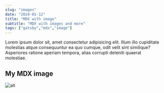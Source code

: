```yaml
---
slug: "images"
date: "2024-01-12"
title: "MDX with image"
subtitle: "MDX with images and more"
tags: ["gatsby","mdx","image"]
---
```

Lorem ipsum dolor sit, amet consectetur adipisicing elit. 
Illum illo cupiditate molestias atque consequuntur ea quo cumque, odit velit sint similique? 
Asperiores ratione aperiam tempora, alias corrupti deleniti quaerat molestiae.

## My MDX image

![alt](./mario.png)